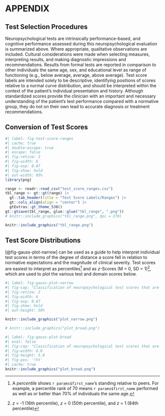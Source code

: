 # APPENDIX

## Test Selection Procedures

Neuropsychological tests are intrinsically performance-based, and cognitive performance assessed during this neuropsychological evaluation is summarized above.
Where appropriate, qualitative observations are included.
Cultural considerations were made when selecting measures, interpreting results, and making diagnostic impressions and recommendations.
Results from formal tests are reported in comparison to other individuals the same age, sex, and educational level as range of functioning (e.g., below average, average, above average).
Test score labels are intended solely to be descriptive, identifying positions of scores relative to a normal curve distribution, and should be interpreted within the context of the patient's individual presentation and history.
Although standardized scores provide the clinician with an important and necessary understanding of the patient's test performance compared with a normative group, they do not on their own lead to accurate diagnosis or treatment recommendations.

## Conversion of Test Scores

```r
#| label: fig-test-score-ranges
#| cache: true
#| double-escape: true
#| escape: false
#| fig-retina: 2
#| fig-width: 6
#| fig-asp: 0.67
#| fig-show: hold
#| out-width: 95%
library(png)

range <- readr::read_csv("test_score_ranges.csv")
tbl_range <- gt::gt(range) |>
  gt::tab_header(title = "Test Score Labels/Ranges") |>
  gt::cols_align(align = "center") |>
  gtExtras::gt_theme_538()
gt::gtsave(tbl_range, glue::glue("tbl_range", ".png"))
# knitr::include_graphics("tbl_range.png", dpi = 270)

knitr::include_graphics("tbl_range.png")
```

## Test Score Distributions

[@fig-gauss-plot-narrow] can be used as a guide to help interpret individual test scores in terms of the degree of distance a score fell in relation to normative expectations and the magnitude of clinical severity. Test scores are easiest to interpret as percentiles[^1] and as *z*-Scores (M = 0, SD = 1)[^2], which are used to plot the various test and domain scores below.

```r
#| label: fig-gauss-plot-narrow
#| fig-cap: "Classification of neuropsychological test scores that are normally distributed in the general population [@guilmetteAmericanAcademyClinical2020]."
#| fig-retina: 2
#| fig-width: 6
#| fig-asp: 0.67
#| fig-show: hold
#| out-height: 50%

knitr::include_graphics("plot_narrow.png")

# knitr::include_graphics("plot_broad.png")
```

```r
#| label: fig-gauss-plot-broad
#| eval: false
#| fig-cap: "Classification of neuropsychological test scores that are positively skewed in the general population [@schoenbergReportingStandardsNeuropsychological2017]."
#| fig-width: 6.0
#| fig-height: 5.0
#| fig-pos: '!ht'
#| cache: true
knitr::include_graphics("plot_broad.png")
```

[^1]: A *percentile* shows `r params$first_name`'s standing relative to peers. For example, a percentile rank of 70 means `r params$first_name` performed as well as or better than 70% of individuals the same age.

[^2]: *z* = -1 (16th percentile), *z* = 0 (50th percentile), and *z* = 1 (84th percentile)
